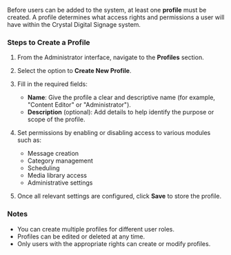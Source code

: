 Before users can be added to the system, at least one **profile** must be created. A profile determines what access rights and permissions a user will have within the Crystal Digital Signage system.

### Steps to Create a Profile

1. From the Administrator interface, navigate to the **Profiles** section.

2. Select the option to **Create New Profile**.

3. Fill in the required fields:
   - **Name**: Give the profile a clear and descriptive name (for example, "Content Editor" or "Administrator").
   - **Description** (optional): Add details to help identify the purpose or scope of the profile.

4. Set permissions by enabling or disabling access to various modules such as:
   - Message creation
   - Category management
   - Scheduling
   - Media library access
   - Administrative settings

5. Once all relevant settings are configured, click **Save** to store the profile.

### Notes

- You can create multiple profiles for different user roles.
- Profiles can be edited or deleted at any time.
- Only users with the appropriate rights can create or modify profiles.
